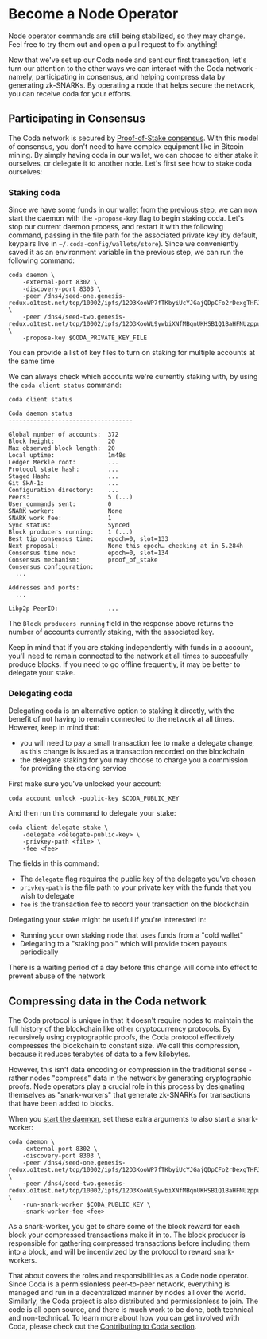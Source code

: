 
# Become a Node Operator

<Alert kind="danger">

  Node operator commands are still being stabilized, so they may change. Feel free to try them out and open a pull request to fix anything!

</Alert>

Now that we've set up our Coda node and sent our first transaction, let's turn our attention to the other ways we can interact with the Coda network - namely, participating in consensus, and helping compress data by generating zk-SNARKs. By operating a node that helps secure the network, you can receive coda for your efforts.

## Participating in Consensus

The Coda network is secured by [Proof-of-Stake consensus](/docs/glossary/#proof-of-stake). With this model of consensus, you don't need to have complex equipment like in Bitcoin mining. By simply having coda in our wallet, we can choose to either stake it ourselves, or delegate it to another node. Let's first see how to stake coda ourselves:

### Staking coda

<!-- Since we have some funds in our wallet from [the previous step](/docs/my-first-transaction), we can configure that wallet to stake its coda by issuing the following command, passing in the file path for the associated private key (we previously created the keypair in `keys/my-wallet`): -->

<!-- coda client set-staking -privkey-path keys/my-wallet -->

Since we have some funds in our wallet from [the previous step](/docs/my-first-transaction), we can now start the daemon with the `-propose-key` flag to begin staking coda. 
Let's stop our current daemon process, and restart it with the following command, passing in the file path for the associated private key (by default, keypairs live in `~/.coda-config/wallets/store`). Since we conveniently saved it as an environment variable in the previous step, we can run the following command:

    coda daemon \
        -external-port 8302 \
        -discovery-port 8303 \
        -peer /dns4/seed-one.genesis-redux.o1test.net/tcp/10002/ipfs/12D3KooWP7fTKbyiUcYJGajQDpCFo2rDexgTHFJTxCH8jvcL1eAH \
        -peer /dns4/seed-two.genesis-redux.o1test.net/tcp/10002/ipfs/12D3KooWL9ywbiXNfMBqnUKHSB1Q1BaHFNUzppu6JLMVn9TTPFSA \
        -propose-key $CODA_PRIVATE_KEY_FILE

<Alert>

  You can provide a list of key files to turn on staking for multiple accounts at the same time

</Alert>

We can always check which accounts we're currently staking with, by using the `coda client status` command:

    coda client status
    
    Coda daemon status
    -----------------------------------

    Global number of accounts:  372
    Block height:               20
    Max observed block length:  20
    Local uptime:               1m48s
    Ledger Merkle root:         ...
    Protocol state hash:        ...
    Staged Hash:                ...
    Git SHA-1:                  ...
    Configuration directory:    ...
    Peers:                      5 (...)
    User_commands sent:         0
    SNARK worker:               None
    SNARK work fee:             1
    Sync status:                Synced
    Block producers running:    1 (...)
    Best tip consensus time:    epoch=0, slot=133
    Next proposal:              None this epoch… checking at in 5.284h
    Consensus time now:         epoch=0, slot=134
    Consensus mechanism:        proof_of_stake
    Consensus configuration:    
      ...

    Addresses and ports:        
      ...

    Libp2p PeerID:              ...

The `Block producers running` field in the response above returns the number of accounts currently staking, with the associated key.

<Alert kind="warning">

  Keep in mind that if you are staking independently with funds in a account, you'll need to remain connected to the network at all times to succesfully produce blocks. If you need to go offline frequently, it may be better to delegate your stake.

</Alert>

### Delegating coda

Delegating coda is an alternative option to staking it directly, with the benefit of not having to remain connected to the network at all times. However, keep in mind that:

- you will need to pay a small transaction fee to make a delegate change, as this change is issued as a transaction recorded on the blockchain
- the delegate staking for you may choose to charge you a commission for providing the staking service

First make sure you've unlocked your account:

    coda account unlock -public-key $CODA_PUBLIC_KEY

And then run this command to delegate your stake:

    coda client delegate-stake \
        -delegate <delegate-public-key> \
        -privkey-path <file> \
        -fee <fee>

The fields in this command:

- The `delegate` flag requires the public key of the delegate you've chosen
- `privkey-path` is the file path to your private key with the funds that you wish to delegate
- `fee` is the transaction fee to record your transaction on the blockchain

Delegating your stake might be useful if you're interested in:

- Running your own staking node that uses funds from a "cold wallet"
- Delegating to a "staking pool" which will provide token payouts periodically

<Alert>

  There is a waiting period of a day before this change will come into effect to prevent abuse of the network

</Alert>

## Compressing data in the Coda network 

The Coda protocol is unique in that it doesn't require nodes to maintain the full history of the blockchain like other cryptocurrency protocols. By recursively using cryptographic proofs, the Coda protocol effectively compresses the blockchain to constant size. We call this compression, because it reduces terabytes of data to a few kilobytes.

However, this isn't data encoding or compression in the traditional sense - rather nodes "compress" data in the network by generating cryptographic proofs. Node operators play a crucial role in this process by designating themselves as "snark-workers" that generate zk-SNARKs for transactions that have been added to blocks.

When you [start the daemon](/docs/my-first-transaction/#start-up-a-node), set these extra arguments to also start a snark-worker:

    coda daemon \
        -external-port 8302 \
        -discovery-port 8303 \
        -peer /dns4/seed-one.genesis-redux.o1test.net/tcp/10002/ipfs/12D3KooWP7fTKbyiUcYJGajQDpCFo2rDexgTHFJTxCH8jvcL1eAH \
        -peer /dns4/seed-two.genesis-redux.o1test.net/tcp/10002/ipfs/12D3KooWL9ywbiXNfMBqnUKHSB1Q1BaHFNUzppu6JLMVn9TTPFSA \
        -run-snark-worker $CODA_PUBLIC_KEY \
        -snark-worker-fee <fee>

As a snark-worker, you get to share some of the block reward for each block your compressed transactions make it in to. The block producer is responsible for gathering compressed transactions before including them into a block, and will be incentivized by the protocol to reward snark-workers.

That about covers the roles and responsibilities as a Code node operator. Since Coda is a permissionless peer-to-peer network, everything is managed and run in a decentralized manner by nodes all over the world. Similarly, the Coda project is also distributed and permissionless to join. The code is all open source, and there is much work to be done, both technical and non-technical. To learn more about how you can get involved with Coda, please check out the [Contributing to Coda section](./contributing).
